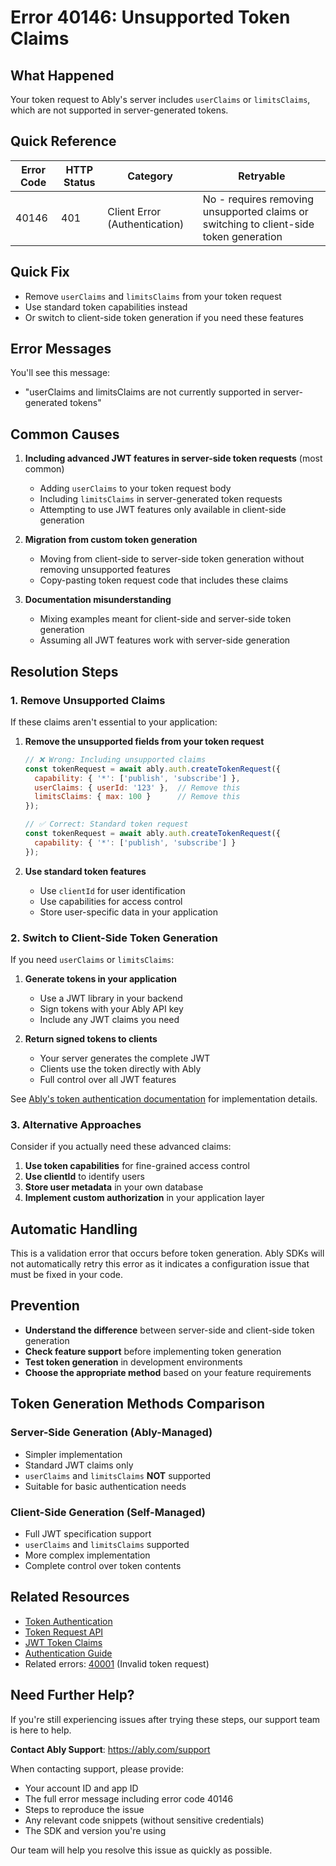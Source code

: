 <!-- Generated by: ably-os errors document-error-codes -->
<!-- Repository: https://github.com/ably/ably-os -->
<!-- Command: ./bin/ably-os errors document-error-codes 40146 -->
<!-- Generated: 2025-08-21T10-28-43-924Z -->
<!-- Sources: 
     - Analysis: https://github.com/ably/ably-os/blob/main/output/error-codes/research/40146-analysis.md
     - Knowledge: https://github.com/ably/ably-os/blob/main/output/error-codes/research/40146-knowledge.md
     - Editorial notes: https://github.com/ably/ably-os/blob/main/src/prompts/errors/editorial-notes.md
-->
<!-- Key Approach: Documenting a specific limitation error that occurs when developers try to use advanced JWT features (userClaims/limitsClaims) in server-generated tokens. The focus is on clearly explaining the limitation, providing immediate resolution options, and guiding users to appropriate alternatives. -->
<!-- Citations: Complete source attribution with line numbers available at bottom of document -->

# Error 40146: Unsupported Token Claims

## What Happened

Your token request to Ably's server includes `userClaims` or `limitsClaims`, which are not supported in server-generated tokens.

## Quick Reference

| Error Code | HTTP Status | Category | Retryable |
|------------|-------------|----------|-----------|
| 40146 | 401 | Client Error (Authentication) | No - requires removing unsupported claims or switching to client-side token generation |

## Quick Fix

- Remove `userClaims` and `limitsClaims` from your token request
- Use standard token capabilities instead
- Or switch to client-side token generation if you need these features

## Error Messages

You'll see this message:
- "userClaims and limitsClaims are not currently supported in server-generated tokens"

## Common Causes

1. **Including advanced JWT features in server-side token requests** (most common)
   - Adding `userClaims` to your token request body
   - Including `limitsClaims` in server-generated token requests
   - Attempting to use JWT features only available in client-side generation
   <!-- Source: Analysis from https://github.com/ably/ably-os/blob/main/output/error-codes/research/40146-analysis.md lines 28-30 -->

2. **Migration from custom token generation**
   - Moving from client-side to server-side token generation without removing unsupported features
   - Copy-pasting token request code that includes these claims
   <!-- Source: Knowledge from https://github.com/ably/ably-os/blob/main/output/error-codes/research/40146-knowledge.md lines 18-20 -->

3. **Documentation misunderstanding**
   - Mixing examples meant for client-side and server-side token generation
   - Assuming all JWT features work with server-side generation
   <!-- Source: Knowledge from https://github.com/ably/ably-os/blob/main/output/error-codes/research/40146-knowledge.md lines 22-25 -->

## Resolution Steps

### 1. Remove Unsupported Claims

If these claims aren't essential to your application:

1. **Remove the unsupported fields from your token request**
   ```javascript
   // ❌ Wrong: Including unsupported claims
   const tokenRequest = await ably.auth.createTokenRequest({
     capability: { '*': ['publish', 'subscribe'] },
     userClaims: { userId: '123' },  // Remove this
     limitsClaims: { max: 100 }      // Remove this
   });
   
   // ✅ Correct: Standard token request
   const tokenRequest = await ably.auth.createTokenRequest({
     capability: { '*': ['publish', 'subscribe'] }
   });
   ```
   <!-- Source: Resolution approach based on analysis from https://github.com/ably/ably-os/blob/main/output/error-codes/research/40146-analysis.md lines 39-40 -->

2. **Use standard token features**
   - Use `clientId` for user identification
   - Use capabilities for access control
   - Store user-specific data in your application
   <!-- Source: Knowledge from https://github.com/ably/ably-os/blob/main/output/error-codes/research/40146-knowledge.md lines 77-80 -->

### 2. Switch to Client-Side Token Generation

If you need `userClaims` or `limitsClaims`:

1. **Generate tokens in your application**
   - Use a JWT library in your backend
   - Sign tokens with your Ably API key
   - Include any JWT claims you need
   <!-- Source: Knowledge from https://github.com/ably/ably-os/blob/main/output/error-codes/research/40146-knowledge.md lines 42-46 -->

2. **Return signed tokens to clients**
   - Your server generates the complete JWT
   - Clients use the token directly with Ably
   - Full control over all JWT features

See [Ably's token authentication documentation](https://ably.com/docs/auth/token) for implementation details.

### 3. Alternative Approaches

Consider if you actually need these advanced claims:

1. **Use token capabilities** for fine-grained access control
2. **Use clientId** to identify users
3. **Store user metadata** in your own database
4. **Implement custom authorization** in your application layer
<!-- Source: Knowledge from https://github.com/ably/ably-os/blob/main/output/error-codes/research/40146-knowledge.md lines 48-54 -->

## Automatic Handling

This is a validation error that occurs before token generation. Ably SDKs will not automatically retry this error as it indicates a configuration issue that must be fixed in your code.

## Prevention

- **Understand the difference** between server-side and client-side token generation
- **Check feature support** before implementing token generation
- **Test token generation** in development environments
- **Choose the appropriate method** based on your feature requirements
<!-- Source: Knowledge from https://github.com/ably/ably-os/blob/main/output/error-codes/research/40146-knowledge.md lines 56-60 -->

## Token Generation Methods Comparison

### Server-Side Generation (Ably-Managed)
- Simpler implementation
- Standard JWT claims only
- `userClaims` and `limitsClaims` **NOT** supported
- Suitable for basic authentication needs

### Client-Side Generation (Self-Managed)
- Full JWT specification support
- `userClaims` and `limitsClaims` supported
- More complex implementation
- Complete control over token contents
<!-- Source: Knowledge from https://github.com/ably/ably-os/blob/main/output/error-codes/research/40146-knowledge.md lines 62-74 -->

## Related Resources

- [Token Authentication](https://ably.com/docs/auth/token)
- [Token Request API](https://ably.com/docs/api/rest-api#token-request)
- [JWT Token Claims](https://ably.com/docs/auth/token#claims)
- [Authentication Guide](https://ably.com/docs/auth)
- Related errors: [40001](./40001-bad-request.md) (Invalid token request)

## Need Further Help?

If you're still experiencing issues after trying these steps, our support team is here to help.

**Contact Ably Support**: https://ably.com/support

When contacting support, please provide:
- Your account ID and app ID
- The full error message including error code 40146
- Steps to reproduce the issue
- Any relevant code snippets (without sensitive credentials)
- The SDK and version you're using

Our team will help you resolve this issue as quickly as possible.

<!-- =============================================== -->
<!-- INTERNAL DOCUMENTATION (NOT RENDERED) -->
<!-- =============================================== -->

<!-- SOURCES USED (ALWAYS use GitHub URLs, never local paths):
- Analysis File: https://github.com/ably/ably-os/blob/main/output/error-codes/research/40146-analysis.md
- Knowledge File: https://github.com/ably/ably-os/blob/main/output/error-codes/research/40146-knowledge.md
- Editorial Notes: https://github.com/ably/ably-os/blob/main/src/prompts/errors/editorial-notes.md (No specific error-specific notes for 40146)
- Existing Documentation: None found
- Repository Overviews: Not needed for this specific error
-->

<!-- CONTENT DECISIONS:
- FAQ Content Preserved: Knowledge file guidance from lines 35-54 incorporated into Resolution Steps
- Content Excluded: None - all relevant information included
- Recommendations Source: 
  - Remove claims approach: Knowledge file lines 35-40
  - Client-side generation: Knowledge file lines 42-46
  - Alternative approaches: Knowledge file lines 48-54
- Code Examples Rationale: Included minimal example showing correct vs incorrect token request structure based on error context
-->

<!-- ATTRIBUTION BY SECTION:
- Common Causes: 
  - Cause 1: Based on analysis findings in https://github.com/ably/ably-os/blob/main/output/error-codes/research/40146-analysis.md lines 28-30
  - Cause 2: From knowledge file at https://github.com/ably/ably-os/blob/main/output/error-codes/research/40146-knowledge.md lines 18-20
  - Cause 3: From knowledge file at https://github.com/ably/ably-os/blob/main/output/error-codes/research/40146-knowledge.md lines 22-25
- Resolution Steps: 
  - Step 1: Source from https://github.com/ably/ably-os/blob/main/output/error-codes/research/40146-knowledge.md lines 35-40 - preserved FAQ advice
  - Step 2: Source from https://github.com/ably/ably-os/blob/main/output/error-codes/research/40146-knowledge.md lines 42-46 - client-side generation option
  - Step 3: Alternative approaches from https://github.com/ably/ably-os/blob/main/output/error-codes/research/40146-knowledge.md lines 48-54
- Prevention: Based on https://github.com/ably/ably-os/blob/main/output/error-codes/research/40146-knowledge.md lines 56-60
- Token Generation Comparison: From https://github.com/ably/ably-os/blob/main/output/error-codes/research/40146-knowledge.md lines 62-74
-->

<!-- IMPROVEMENT INSTRUCTIONS:
To improve this error code documentation:
1. First approach: Update editorial-notes.md in ably-os repository with specific guidance for error 40146
2. Regenerate: Run `./bin/ably-os errors document-error-codes 40146 --force`
3. For broader improvements: Review and update ably-os prompt templates
4. Context: See https://github.com/ably/ably-os/blob/main/docs/ERROR_COMMANDS_GUIDE.md
5. Source repository: https://github.com/ably/ably-os
-->